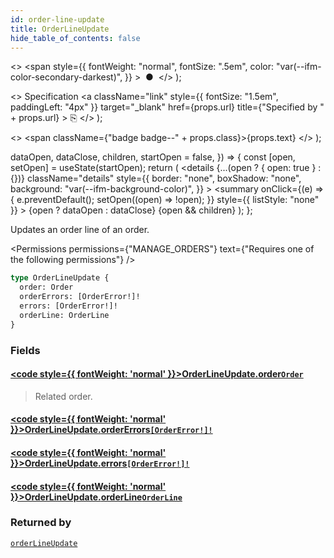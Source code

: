 ```yaml
---
id: order-line-update
title: OrderLineUpdate
hide_table_of_contents: false
---
```


  <>
    <span
      style={{
        fontWeight: "normal",
        fontSize: ".5em",
        color: "var(--ifm-color-secondary-darkest)",
      }}
    >
      &nbsp;●&nbsp;
    </span>
  </>
);

  <>
    Specification
    <a
      className="link"
      style={{ fontSize: "1.5em", paddingLeft: "4px" }}
      target="\_blank"
      href={props.url}
      title={"Specified by " + props.url}
    >
      ⎘
    </a>
  </>
);

  <>
    <span className={"badge badge--" + props.class}>{props.text}</span>
  </>
);


  dataOpen,
  dataClose,
  children,
  startOpen = false,
}) => {
  const [open, setOpen] = useState(startOpen);
  return (
    <details
      {...(open ? { open: true } : {})}
      className="details"
      style={{
        border: "none",
        boxShadow: "none",
        background: "var(--ifm-background-color)",
      }}
    >
      <summary
        onClick={(e) => {
          e.preventDefault();
          setOpen((open) => !open);
        }}
        style={{ listStyle: "none" }}
      >
        {open ? dataOpen : dataClose}
      </summary>
      {open && children}
    </details>
  );
};

Updates an order line of an order.

<Permissions
  permissions={"MANAGE_ORDERS"}
  text={"Requires one of the following permissions"}
/>

```graphql
type OrderLineUpdate {
  order: Order
  orderErrors: [OrderError!]!
  errors: [OrderError!]!
  orderLine: OrderLine
}
```

### Fields

#### [<code style={{ fontWeight: 'normal' }}>OrderLineUpdate.<b>order</b></code>](#)<Bullet />[`Order`](../../../api-reference/orders/objects/order) <Badge class="secondary" text="object"/>

> Related order.

#### [<code style={{ fontWeight: 'normal' }}>OrderLineUpdate.<b>orderErrors</b></code>](#)<Bullet />[`[OrderError!]!`](../../../api-reference/orders/objects/order-error) <Badge class="secondary" text="deprecated"/> <Badge class="secondary" text="non-null"/> <Badge class="secondary" text="object"/>

> <Badge
>   class="warning"
>   text="DEPRECATED: This field will be removed in Saleor 4.0. Use `errors` field instead."
> />

#### [<code style={{ fontWeight: 'normal' }}>OrderLineUpdate.<b>errors</b></code>](#)<Bullet />[`[OrderError!]!`](../../../api-reference/orders/objects/order-error) <Badge class="secondary" text="non-null"/> <Badge class="secondary" text="object"/>

>

#### [<code style={{ fontWeight: 'normal' }}>OrderLineUpdate.<b>orderLine</b></code>](#)<Bullet />[`OrderLine`](../../../api-reference/orders/objects/order-line) <Badge class="secondary" text="object"/>

>

### Returned by

[`orderLineUpdate`](../../../api-reference/orders/mutations/order-line-update) <Badge class="secondary" text="mutation"/>

